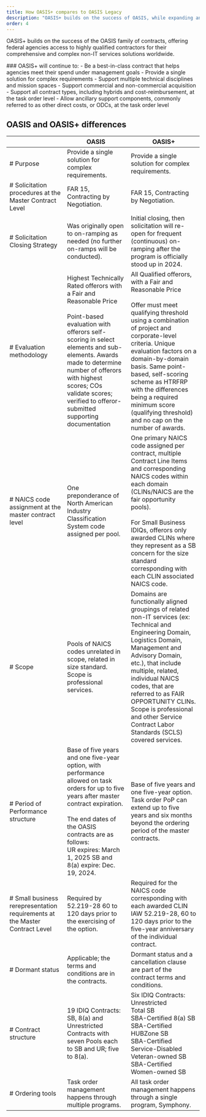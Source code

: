 ```yaml
---
title: How OASIS+ compares to OASIS Legacy
description: "OASIS+ builds on the success of OASIS, while expanding and streamlining its features. Learn more about how they compare."
order: 4
---
```


OASIS+ builds on the success of the OASIS family of contracts, offering federal agencies access to highly qualified contractors for their comprehensive and complex non-IT services solutions worldwide.

<GradientBox>
###  OASIS+ will continue to: 
- Be a best-in-class contract that helps agencies meet their spend under management goals
- Provide a single solution for complex requirements
- Support multiple technical disciplines and mission spaces
- Support commercial and non-commercial acquisition
- Support all contract types, including hybrids and cost-reimbursement, at the task order level
- Allow ancillary support components, commonly referred to as other direct costs, or ODCs, at the task order level
</GradientBox>

## OASIS and OASIS+ differences
|| OASIS | OASIS+
| --------------------------| --------------------------| --------------------------|
|# Purpose | Provide a single solution for complex requirements. | Provide a single solution for complex requirements. |
|# Solicitation procedures at the Master Contract Level | FAR 15, Contracting by Negotiation. | FAR 15, Contracting by Negotiation.|
|# Solicitation Closing Strategy | Was originally open to on-ramping as needed (no further on-ramps will be conducted). | Initial closing, then solicitation will re-open for frequent (continuous) on-ramping after the program is officially stood up in 2024.|
|# Evaluation methodology | Highest Technically Rated offerors with a Fair and Reasonable Price <br/><br/> Point-based evaluation with offerors self-scoring in select elements and sub-elements. Awards made to determine number of offerors with highest scores; COs validate scores; verified to offeror-submitted supporting documentation | All Qualified offerors, with a Fair and Reasonable Price <br/><br/> Offer must meet qualifying threshold using a combination of project and corporate-level criteria. Unique evaluation factors on a domain-by-domain basis. Same point-based, self-scoring scheme as HTRFRP with the differences being a required minimum score (qualifying threshold) and no cap on the number of awards.|
|# NAICS code assignment at the master contract level | One preponderance of North American Industry Classification System code assigned per pool. | One primary NAICS code assigned per contract, multiple Contract Line Items and corresponding NAICS codes within each domain (CLINs/NAICS are the fair opportunity pools). <br/><br/> For Small Business IDIQs, offerors only awarded CLINs where they represent as a SB concern for the size standard corresponding with each CLIN associated NAICS code.|
|# Scope | Pools of NAICS codes unrelated in scope, related in size standard. Scope is professional services. | Domains are functionally aligned groupings of related non-IT services (ex: Technical and Engineering Domain, Logistics Domain, Management and Advisory Domain, etc.), that include multiple, related, individual NAICS codes, that are referred to as FAIR OPPORTUNITY CLINs. Scope is professional and other Service Contract Labor Standards (SCLS) covered services.|
|# Period of Performance structure | Base of five years and one five-year option, with performance allowed on task orders for up to five years after master contract expiration.  <br/><br/> The end dates of the OASIS contracts are as follows: <br/>UR expires: March 1, 2025 SB and 8(a) expire: Dec. 19, 2024. | Base of five years and one five-year option. Task order PoP can extend up to five years and six months beyond the ordering period of the master contracts.|
|# Small business rerepresentation requirements at the Master Contract Level | Required by 52.219-28 60 to 120 days prior to the exercising of the option. | Required for the NAICS code corresponding with each awarded CLIN IAW 52.219-28, 60 to 120 days prior to the five-year anniversary of the individual contract.|
|# Dormant status | Applicable; the terms and conditions are in the contracts. | Dormant status and a cancellation clause are part of the contract terms and conditions.|
|# Contract structure | 19 IDIQ Contracts: SB, 8(a) and Unrestricted Contracts with seven Pools each to SB and UR; five to 8(a). | Six IDIQ Contracts:<br/>Unrestricted<br/>Total SB<br/>SBA-Certified 8(a) SB<br/>SBA-Certified HUBZone SB<br/>SBA-Certified Service-Disabled Veteran-owned SB<br/>SBA-Certified Women-owned SB|
|# Ordering tools | Task order management happens through multiple programs. | All task order management happens through a single program, Symphony.|



